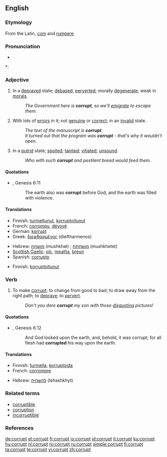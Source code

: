 {{wikipedia|dab=corrupt}}
==English==

===Etymology===
From the Latin, [[com]] and [[rumpere]].

===Pronunciation===
* {{audio|en-us-corrupt.ogg|Audio (US)}}

*: {{rhymes|ʌpt}}

===Adjective===
{{en-adj}}

# In a [[depraved]] state; [[debased]]; [[perverted]]; morally [[degenerate]]; weak in [[morals]].
#: ''The Government here is '''corrupt''', so we'll [[emigrate]] to escape them.''
# With lots of [[error]]s in it; not [[genuine]] or [[correct]]; in an [[invalid]] state.
#: ''The text of the manuscript is '''corrupt'''.''
#: ''It turned out that the program was '''corrupt''' - that's why it wouldn't open.''
# In a [[putrid]] state; [[spoiled]]; [[tainted]]; [[vitiated]]; [[unsound]].
#: ''Who with such '''corrupt''' and pestilent bread would feed them.''

====Quotations====
* {{RQ:Authorized Version}}, Genesis 6:11
*: The earth also was '''corrupt''' before God, and the earth was filled with violence.

====Translations====
{{trans-top|in a depraved state}}
* Finnish: [[turmeltunut]], [[korruptoitunut]]
* French: [[corrompu]], [[dévoyé]]
* German: [[korrupt]]
* Greek: [[διεφθαρμένος]] (dieftharmenos) {{m}}
{{trans-mid}}
* Hebrew: [[מושחת]] (mushkhat) {{m}}; [[מושחתת]] (mushkhetet) {{f}}
* [[Scottish Gaelic]]: [[olc]], [[meallta]], [[breun]]
* Spanish: [[corrupto]]
{{trans-bottom}}

{{trans-top|with lots of errors in it}}
* Finnish: [[korruptoitunut]]
{{trans-mid}}
{{trans-bottom}}

===Verb===
{{en-verb}}

# {{transitive}} To make [[#Adjective|corrupt]]; to change from good to bad; to draw away from the right path; to [[deprave]]; to [[pervert]].
#: ''Don't you dare '''corrupt''' my son with those [[disgusting]] pictures!''

====Quotations====
* {{RQ:Authorized Version}}, Genesis 6:12
*: And God looked upon the earth, and, behold, it was corrupt; for all flesh had '''corrupted''' his way upon the earth.

====Translations====
{{trans-top|to change from good to bad}}
* Finnish: [[turmella]], [[korruptoida]]
* French: [[corrompre]]
{{trans-mid}}
* Hebrew: [[להשחית]] (lehashkhyt)
{{trans-bottom}}

===Related terms===
* [[corruptible]]
* [[corruption]]
* [[incorruptible]]

===References===
{{R:Century 1911}}
{{R:Webster 1913}}

[[de:corrupt]]
[[et:corrupt]]
[[fr:corrupt]]
[[io:corrupt]]
[[id:corrupt]]
[[it:corrupt]]
[[ku:corrupt]]
[[hu:corrupt]]
[[nl:corrupt]]
[[ro:corrupt]]
[[ru:corrupt]]
[[simple:corrupt]]
[[fi:corrupt]]
[[ta:corrupt]]
[[te:corrupt]]
[[vi:corrupt]]
[[zh:corrupt]]
